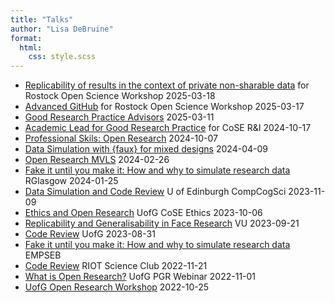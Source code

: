 ```yaml
---
title: "Talks"
author: "Lisa DeBruine"
format: 
  html:
    css: style.scss
---
```


* [Replicability of results in the context of private non-sharable data](rostock-datasim) for Rostock Open Science Workshop 2025-03-18
* [Advanced GitHub](rostock-github) for Rostock Open Science Workshop 2025-03-17
* [Good Research Practice Advisors](GRP-advisors) 2025-03-11
* [Academic Lead for Good Research Practice](ALfGRP) for CoSE R&I 2024-10-17
* [Professional Skils: Open Research](prof-skills-open-res) 2024-10-07
* [Data Simulation with {faux} for mixed designs](lmemsim-2024/) 2024-04-09
* [Open Research MVLS](UofG-open-res-MVLS) 2024-02-26
* [Fake it until you make it: How and why to simulate research data](RGlasgow-fake-it-2024/) RGlasgow 2024-01-25 
* [Data Simulation and Code Review](CompCogSci-2023) U of Edinburgh CompCogSci 2023-11-09
* [Ethics and Open Research](UofG-open-res-ethics) UofG CoSE Ethics 2023-10-06
* [Replicability and Generalisability in Face Research](rep-gen-faces/) VU 2023-09-21
* [Code Review](code-review/) UofG 2023-08-31
* [Fake it until you make it: How and why to simulate research data](EMPSEB-fake-it-2023/) EMPSEB 
* [Code Review](RIOT-code-review-2022/) RIOT Science Club 2022-11-21
* [What is Open Research?](UofG-OR-PGR-2022/) UofG PGR Webinar 2022-11-01
* [UofG Open Research Workshop](UofG-open-res/) 2022-10-25
